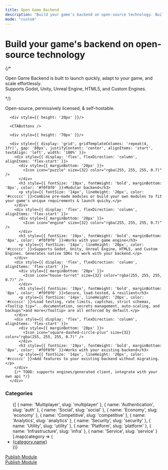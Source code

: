 ```yaml
---
title: Open Game Backend
description: "Build your game's backend on open-source technology. Built to launch quickly, adapt to your game, and scale effortlessly. Supports Godot, Unity, Unreal Engine, HTML5, and Custom Engines."
mode: "custom"
---
```



<div style={{ backgroundColor: '#0c0c0c', borderBottom: '1px solid rgba(255, 255, 255, 0.2)' }}>
  <div className="px-4 mx-auto max-w-8xl lg:px-8" style={{ paddingTop: '60px', paddingBottom: '60px' }}>
      <h1 style={{ textAlign: 'center', fontWeight: 700, fontSize: '42px', lineHeight: '1.2', letterSpacing: '-0.5px', color: '#fff', marginBottom: '20px' }}>Build your game's backend on open-source technology</h1>
      {/* <p style={{ textAlign: 'center', fontWeight: 400, fontSize: '17px', lineHeight: '1.5', color: 'rgba(255,255,255,0.8)', marginBottom: '35px', maxWidth: '750px', margin: '0 auto' }}>
        Open Game Backend is built to <span style={{color:'white', fontWeight: 600}}>launch quickly</span>, <span style={{color:'white', fontWeight: 600}}>adapt to your game</span>, and <span style={{color:'white', fontWeight: 600}}>scale effortlessly</span>.<br/>Supports Godot, Unity, Unreal Engine, HTML5, and Custom Engines.
      </p> */}
      <p style={{ textAlign: 'center', fontWeight: 400, fontSize: '17px', lineHeight: '1.5', color: 'rgba(255,255,255,0.8)', marginBottom: '35px', maxWidth: '750px', margin: '0 auto' }}>
        Open-source, permissively licensed, & self-hostable.
      </p>

      <div style={{ height: '20px' }}/>

      <CTAButtons />

      <div style={{ height: '70px' }}/>

      <div style={{ display: 'grid', gridTemplateColumns: 'repeat(4, 1fr)', gap: '80px', justifyContent: 'center', alignItems: 'start', textAlign: 'left', width: '100%' }}>
        <div style={{ display: 'flex', flexDirection: 'column', alignItems: 'flex-start' }}>
          <div style={{ marginBottom: '20px' }}>
            <Icon icon="puzzle" size={32} color="rgba(255, 255, 255, 0.7)" />
          </div>
          <h3 style={{ fontSize: '19px', fontWeight: 'bold', marginBottom: '8px', color: '#f0f0f0' }}>Modular backend</h3>
          <p style={{ fontSize: '14px', lineHeight: '20px', color: '#cccccc' }}>Combine pre-made modules or build your own modules to fit your game's unique requirements & launch quicky.</p>
        </div>
        <div style={{ display: 'flex', flexDirection: 'column', alignItems: 'flex-start' }}>
          <div style={{ marginBottom: '20px' }}>
            <Icon icon="engine" size={32} color="rgba(255, 255, 255, 0.7)" />
          </div>
          <h3 style={{ fontSize: '19px', fontWeight: 'bold', marginBottom: '8px', color: '#f0f0f0' }}>Works with your game engine</h3>
          <p style={{ fontSize: '14px', lineHeight: '20px', color: '#cccccc' }}>Supports Godot, Unity, Unreal Engine, HTML5, and Custom Engines. Generates native SDKs to work with your backend.</p>
        </div>
        <div style={{ display: 'flex', flexDirection: 'column', alignItems: 'flex-start' }}>
          <div style={{ marginBottom: '20px' }}>
            <Icon icon="house-turret" size={32} color="rgba(255, 255, 255, 0.7)" />
          </div>
          <h3 style={{ fontSize: '19px', fontWeight: 'bold', marginBottom: '8px', color: '#f0f0f0' }}>Secure, load-tested, & resilient</h3>
          <p style={{ fontSize: '14px', lineHeight: '20px', color: '#cccccc' }}>Load testing, rate limits, captchas, strict schemas, <Tooltip tip="...documentation, secrets management, auto-scaling, and backups">and more</Tooltip> are all enforced by default.</p>
        </div>
        <div style={{ display: 'flex', flexDirection: 'column', alignItems: 'flex-start' }}>
          <div style={{ marginBottom: '20px' }}>
            <Icon icon="square-dashed-circle-plus" size={32} color="rgba(255, 255, 255, 0.7)" />
          </div>
          <h3 style={{ fontSize: '19px', fontWeight: 'bold', marginBottom: '8px', color: '#f0f0f0' }}>Works with your existing backend</h3>
          <p style={{ fontSize: '14px', lineHeight: '20px', color: '#cccccc' }}>Add features to your existing backend without migrating.</p>
        </div>
        {/* TOOD: supports engines/generated client, integrate with your own api */}
      </div>

  </div>
</div>

<div className="px-4 mx-auto max-w-8xl lg:px-8">
  <div style={{ height: '20px' }}/>

  <div style={{ display: 'flex' }}>
    <div style={{ width: '250px', marginRight: '40px', marginTop: '3em' }}>
      <h3 style={{ fontSize: '18px', fontWeight: 'bold', marginBottom: '16px', color: '#f0f0f0' }}>Categories</h3>
      <ul style={{ listStyleType: 'none', padding: 0 }}>
        {[
          { name: 'Multiplayer', slug: 'multiplayer' },
          { name: 'Authentication', slug: 'auth' },
          { name: 'Social', slug: 'social' },
          { name: 'Economy', slug: 'economy' },
          { name: 'Competitive', slug: 'competitive' },
          { name: 'Analytics', slug: 'analytics' },
          { name: 'Security', slug: 'security' },
          { name: 'Utility', slug: 'utility' },
          { name: 'Platform', slug: 'platform' },
          { name: 'Infrastructure', slug: 'infra' },
          { name: 'Service', slug: 'service' }
        ].map(category => (
          <li key={category.slug} style={{ marginBottom: '8px' }}>
            <a href={`#${category.slug}`} style={{ color: '#cccccc', textDecoration: 'none', fontSize: '14px' }}>
              {category.name}
            </a>
          </li>
        ))}
      </ul>
      <a href="/docs/build/publish" style={{
        color: '#ff4f00',
        borderRadius: '6px',
        display: 'inline-flex',
        alignItems: 'center',
        justifyContent: 'center',
        textDecoration: 'none',
        border: '1px solid #ff4f00',
        padding: '6px 16px',
        marginTop: '20px',
        fontSize: '13px',
        fontWeight: 'bold'
      }}>
        Publish Module
      </a>
    </div>
    <div style={{ flex: 1 }}>
      <ModuleCards cols={3} />
    </div>
  </div>

  <div style={{ display: 'flex', justifyContent: 'center', marginTop: '40px' }}>
    <a href="/docs/build/publish" style={{
      color: 'white',
      borderRadius: '8px',
      display: 'flex',
      alignItems: 'center',
      justifyContent: 'center',
      textDecoration: 'none',
      backgroundColor: '#ff4f00',
      padding: '8px 20px',
      fontSize: '16px',
      fontWeight: 'bold'
    }}>
      Publish Module
    </a>
  </div>

  <div style={{ height: '100px' }}/>

  <Footer />
</div>



